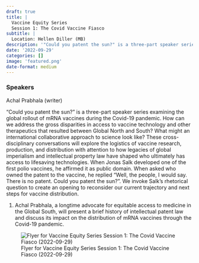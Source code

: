 ```yaml
---
draft: true 
title: |
  Vaccine Equity Series
  Session 1: The Covid Vaccine Fiasco
subtitle: |
  Location: Hellen Diller (MB)
description: '"Could you patent the sun?" is a three-part speaker series examining the global rollout of mRNA vaccines during the Covid-19 pandemic.'
date: '2022-09-29'
categories: []
image: 'featured.png'
date-format: medium 
---
```



### Speakers  
Achal Prabhala (writer)

"Could you patent the sun?" is a three-part speaker series examining the global rollout of mRNA vaccines during the Covid-19 pandemic. How can we address the gross disparities in access to vaccine technology and other therapeutics that resulted between Global North and South? What might an international collaborative approach to science look like? These cross-disciplinary conversations will explore the logistics of vaccine research, production, and distribution with attention to how legacies of global imperialism and intellectual property law have shaped who ultimately has access to lifesaving technologies. When Jonas Salk developed one of the first polio vaccines, he affirmed it as public domain.  When asked who owned the patent to the vaccine, he replied “Well, the people, I would say. There is no patent. Could you patent the sun?”. We invoke Salk’s rhetorical question to create an opening to reconsider our current trajectory and next steps for vaccine distribution.

1) Achal Prabhala, a longtime advocate for equitable access to medicine in the Global South, will present a brief history of intellectual patent law and discuss its impact on the distribution of mRNA vaccines through the Covid-19 pandemic.

![Flyer for Vaccine Equity Series
Session 1: The Covid Vaccine Fiasco (2022-09-29)](featured.png){.lightbox}
